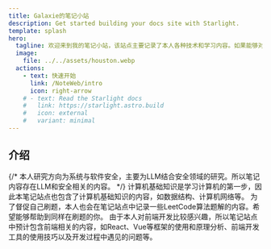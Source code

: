 ```yaml
---
title: Galaxie的笔记小站
description: Get started building your docs site with Starlight.
template: splash
hero:
  tagline: 欢迎来到我的笔记小站，该站点主要记录了本人各种技术和学习内容。如果能够对你有所帮助，欢迎给个Star！
  image:
    file: ../../assets/houston.webp
  actions:
    - text: 快速开始
      link: /NoteWeb/intro
      icon: right-arrow
    # - text: Read the Starlight docs
    #   link: https://starlight.astro.build
    #   icon: external
    #   variant: minimal
---
```



## 介绍

<CardGrid stagger>
	{/* <Card title="研究方向" icon="pencil">
		本人研究方向为系统与软件安全，主要为LLM结合安全领域的研究。所以笔记内容存在LLM和安全相关的内容。
	</Card> */}
	<Card title="计算机基础" icon="add-document">
		计算机基础知识是学习计算机的第一步，因此本笔记站点也包含了计算机基础知识的内容，如数据结构、计算机网络等。
	</Card>
	<Card title="算法题解" icon="setting">
		为了督促自己刷题，本人也会在笔记站点中记录一些LeetCode算法题解的内容。希望能够帮助到同样在刷题的你。
	</Card>
    <Card title="技术栈" icon="open-book">
		由于本人对前端开发比较感兴趣，所以笔记站点中预计包含前端相关的内容，如React、Vue等框架的使用和原理分析、前端开发工具的使用技巧以及开发过程中遇见的问题等。
	</Card>
</CardGrid>
